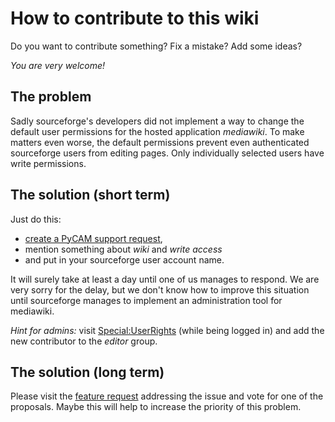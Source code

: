 = How to contribute to this wiki =

Do you want to contribute something? Fix a mistake? Add some ideas?

''You are very welcome!''

== The problem ==
Sadly sourceforge's developers did not implement a way to change the default user permissions for the hosted application ''mediawiki''. To make matters even worse, the default permissions prevent even authenticated sourceforge users from editing pages. Only individually selected users have write permissions.

== The solution (short term) ==
Just do this:
* [http://sourceforge.net/tracker/?func=add&group_id=237831&atid=1104177 create a PyCAM support request],
* mention something about ''wiki'' and ''write access''
* and put in your sourceforge user account name.
It will surely take at least a day until one of us manages to respond. We are very sorry for the delay, but we don't know how to improve this situation until sourceforge manages to implement an administration tool for mediawiki.

''Hint for admins:'' visit [[Special:UserRights]] (while being logged in) and add the new contributor to the ''editor'' group.

== The solution (long term) ==
Please visit the [https://sourceforge.net/apps/ideatorrent/sourceforge/ideatorrent/idea/172/ feature request] addressing the issue and vote for one of the proposals. Maybe this will help to increase the priority of this problem.